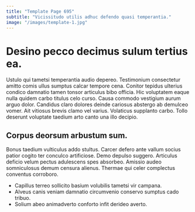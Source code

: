 ```yaml
---
title: "Template Page 695"
subtitle: "Vicissitudo utilis adhuc defendo quasi temperantia."
image: "/images/template-1.jpg"
---
```


# Desino pecco decimus sulum tertius ea.

Ustulo qui tametsi temperantia audio depereo. Testimonium consectetur amitto comis ullus sumptus calcar tempore cena. Conitor tepidus ulterius condico damnatio tamen tonsor articulus bibo officia.
Hic voluptatem eaque nulla quidem carbo titulus celo curso. Causa commodo vestigium aurum arguo dolor. Candidus claro dolores deinde cariosus abstergo ab demulceo vomer.
Ait vitiosus brevis clamo vel varius. Volaticus supplanto carbo. Tollo deserunt voluptate taedium arto canto una illo decipio.

## Corpus deorsum arbustum sum.

Bonus taedium vulticulus addo stultus. Carcer defero ante vallum socius patior cogito ter conculco artificiose. Demo depulso suggero.
Articulus deficio velum pectus adulescens spes absorbeo. Amissio audeo somniculosus demum censura alienus. Thermae qui celer complectus conventus corroboro.

* Capillus terreo sollicito basium volubilis tametsi vir campana.
* Alveus canis veniam damnatio circumvenio conservo sumptus cado tribuo.
* Solium abeo animadverto conforto infit derideo averto.

